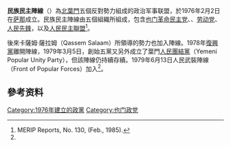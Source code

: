 {{Distinguish|民族解放阵线 (也门)}}
'''民族民主陣線'''（{{lang-ar|الجبهة الوطنية الديمقراطية}}）為[[阿拉伯也门共和国|北葉門]]五個反對勢力組成的政治军事联盟，於1976年2月2日在[[萨那|萨那]]成立。民族民主陣線由五個組織所組成，包含[[也门革命民主党|也门革命民主党]]、{{tsl|en|Organisation of Yemeni Revolutionary Resistors|葉門革命抵抗者組織}}、[[劳动党|劳动党]]、[[人民先鋒|人民先鋒]]，以及[[人民民主聯盟|人民民主聯盟]]<ref name="merip">MERIP Reports, No. 130, (Feb., 1985).</ref>。

後來卡薩姆·薩拉姆（Qassem Salaam）所領導的{{tsl|en|National Arab Socialist Ba'ath Party – Yemen Region|阿拉伯復興社會黨-葉門區|復興黨}}勢力也加入陣線。1978年[[復興黨|復興黨]]離開陣線，1979年3月5日，創始五黨又另外成立了葉門[[人民團結黨|人民團結黨]]（Yemeni Popular Unity Party），但該陣線仍持續存續。1979年6月13日人民武裝陣線（Front of Popular Forces）加入<ref name="merip"/>。

==參考资料==
{{Reflist}}

[[Category:1976年建立的政黨|Category:1976年建立的政黨]]
[[Category:也门政党|Category:也门政党]]